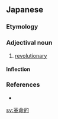 ==Japanese==
{{ja-kanjitab|かく|めい|てき|yomi=on}}

===Etymology===
{{suffix|革命|的|lang=ja|t1=revolution|t2=-ary|sort=かくめいてき}}

===Adjectival noun===
{{ja-adj|infl=na|かくめいてき}}

# [[revolutionary]]

====Inflection====
{{ja-na|かくめいてき}}

===References===
* {{R:Kojien}}

[[sv:革命的]]